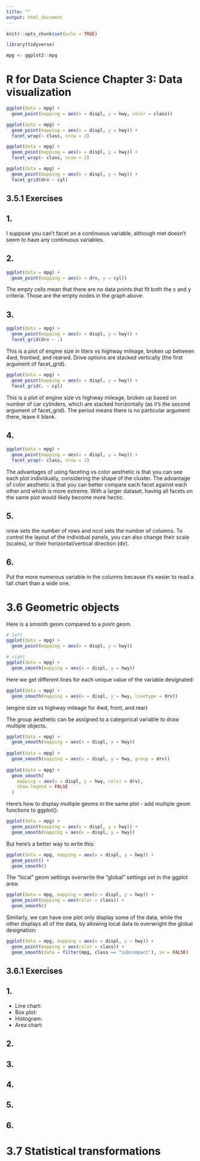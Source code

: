 ```yaml
---
title: ""
output: html_document
---
```


```r
knitr::opts_chunk$set(echo = TRUE)
```

```r
library(tidyverse)
```


```r
mpg <- ggplot2::mpg
```

# R for Data Science Chapter 3: Data visualization


```r
ggplot(data = mpg) +
  geom_point(mapping = aes(x = displ, y = hwy, color = class))
```

```r
ggplot(data = mpg) +
  geom_point(mapping = aes(x = displ, y = hwy)) +
  facet_wrap(~ class, nrow = 2)

```

```r
ggplot(data = mpg) +
  geom_point(mapping = aes(x = displ, y = hwy)) +
  facet_wrap(~ class, nrow = 2)
```

```r
ggplot(data = mpg) +
  geom_point(mapping = aes(x = displ, y = hwy)) +
  facet_grid(drv ~ cyl)
```
## 3.5.1 Exercises

## 1.
I suppose you can't facet on a continuous variable, although met doesn't seem to have any continuous variables.

## 2.
```r
ggplot(data = mpg) +
  geom_point(mapping = aes(x = drv, y = cyl))
```

The empty cells mean that there are no data points that fit both the x and y criteria. Those are the empty nodes in the graph above.

## 3.

```r
ggplot(data = mpg) +
  geom_point(mapping = aes(x = displ, y = hwy)) +
  facet_grid(drv ~ .)
```

This is a plot of engine size in liters vs highway mileage, broken up between 4wd, frontwd, and rearwd. Drive options are stacked vertically (the first argument of facet_grid).

```r
ggplot(data = mpg) +
  geom_point(mapping = aes(x = displ, y = hwy)) +
  facet_grid(. ~ cyl)
```

This is a plot of engine size vs highway mileage, broken up based on number of car cylinders, which are stacked horizontally (as it's the second argument of facet_grid). The period means there is no particular argument there, leave it blank.

## 4.
```r
ggplot(data = mpg) +
  geom_point(mapping = aes(x = displ, y = hwy)) +
  facet_wrap(~ class, nrow = 2)

```

The advantages of using faceting vs color aesthetic is that you can see each plot individually, considering the shape of the cluster. The advantage of color aesthetic is that you can better compare each facet against each other and which is more extreme. With a larger dataset, having all facets on the same plot would likely become more hectic.

## 5.
nrow sets the number of rows and ncol sets the number of columns. To control the layout of the individual panels, you can also change their scale (scales), or their horizontal/vertical direction (dir).

## 6.
Put the more numerous variable in the columns because it's easier to read a tall chart than a wide one.

# 3.6 Geometric objects

Here is a smooth geom compared to a point geom.

```r
# left
ggplot(data = mpg) + 
  geom_point(mapping = aes(x = displ, y = hwy))

# right
ggplot(data = mpg) + 
  geom_smooth(mapping = aes(x = displ, y = hwy))
```

Here we get different lines for each unique value of the variable designated:

```r
ggplot(data = mpg) + 
  geom_smooth(mapping = aes(x = displ, y = hwy, linetype = drv))
```

(engine size vs highway mileage for 4wd, front, and rear)


The group aesthetic can be assigned to a categorical variable to draw multiple objects.

```r
ggplot(data = mpg) +
  geom_smooth(mapping = aes(x = displ, y = hwy))
              
ggplot(data = mpg) +
  geom_smooth(mapping = aes(x = displ, y = hwy, group = drv))
    
ggplot(data = mpg) +
  geom_smooth(
    mapping = aes(x = displ, y = hwy, color = drv),
    show.legend = FALSE
  )
```


Here's how to display multiple geoms in the same plot - add multiple geom functions to ggplot():

```r
ggplot(data = mpg) + 
  geom_point(mapping = aes(x = displ, y = hwy)) +
  geom_smooth(mapping = aes(x = displ, y = hwy))
```

But here's a better way to write this:

```r
ggplot(data = mpg, mapping = aes(x = displ, y = hwy)) + 
  geom_point() + 
  geom_smooth()
```

The "local" geom settings overwrite the "global" settings set in the ggplot area:

```r
ggplot(data = mpg, mapping = aes(x = displ, y = hwy)) + 
  geom_point(mapping = aes(color = class)) + 
  geom_smooth()
```

Similarly, we can have one plot only display some of the data, while the other displays all of the data, by allowing local data to overwright the global designation:

```r
ggplot(data = mpg, mapping = aes(x = displ, y = hwy)) + 
  geom_point(mapping = aes(color = class)) + 
  geom_smooth(data = filter(mpg, class == "subcompact"), se = FALSE)
```

## 3.6.1 Exercises

## 1. 
* Line chart:
* Box plot:
* Histogram: 
* Area chart:

## 2.



## 3.



## 4.



## 5.



## 6.



# 3.7 Statistical transformations

